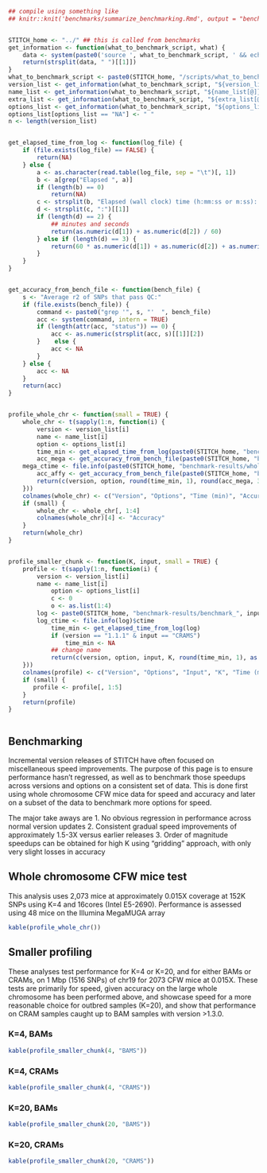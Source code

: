 ```r

## compile using something like
## knitr::knit('benchmarks/summarize_benchmarking.Rmd', output = "benchmarks/summarize_benchmarking.md"); system("rsync -av benchmarks/summarize_benchmarking.md florence:~/")


STITCH_home <- "../" ## this is called from benchmarks
get_information <- function(what_to_benchmark_script, what) {
    data <- system(paste0('source ', what_to_benchmark_script, ' && echo ', what), intern = TRUE)
    return(strsplit(data, " ")[[1]])
}
what_to_benchmark_script <- paste0(STITCH_home, "/scripts/what_to_benchmark.sh")
version_list <- get_information(what_to_benchmark_script, "${version_list[@]}")
name_list <- get_information(what_to_benchmark_script, "${name_list[@]}")
extra_list <- get_information(what_to_benchmark_script, "${extra_list[@]}")
options_list <- get_information(what_to_benchmark_script, "${options_list[@]}")
options_list[options_list == "NA"] <- " "
n <- length(version_list)


get_elapsed_time_from_log <- function(log_file) {
    if (file.exists(log_file) == FALSE) {
        return(NA)
    } else {
        a <- as.character(read.table(log_file, sep = "\t")[, 1])
        b <- a[grep("Elapsed ", a)]
        if (length(b) == 0)
            return(NA)
        c <- strsplit(b, "Elapsed (wall clock) time (h:mm:ss or m:ss): ", fixed = TRUE)[[1]][2]
        d <- strsplit(c, ":")[[1]]
        if (length(d) == 2) {
            ## minutes and seconds
            return(as.numeric(d[1]) + as.numeric(d[2]) / 60)
        } else if (length(d) == 3) {
            return(60 * as.numeric(d[1]) + as.numeric(d[2]) + as.numeric(d[3]) / 60)
        }
    }
}


get_accuracy_from_bench_file <- function(bench_file) {
    s <- "Average r2 of SNPs that pass QC:"    
    if (file.exists(bench_file)) {
        command <- paste0("grep '", s, "'  ", bench_file)
        acc <- system(command, intern = TRUE)
        if (length(attr(acc, "status")) == 0) {
            acc <- as.numeric(strsplit(acc, s)[[1]][2])
        }    else {
            acc <- NA
        } 
    } else {
        acc <- NA
    }
    return(acc)
}


profile_whole_chr <- function(small = TRUE) {
    whole_chr <- t(sapply(1:n, function(i) {
        version <- version_list[i]
        name <- name_list[i]
        option <- options_list[i]
        time_min <- get_elapsed_time_from_log(paste0(STITCH_home, "benchmark-results/whole_chr_CFW_", name, ".txt"))
        acc_mega <- get_accuracy_from_bench_file(paste0(STITCH_home, "benchmark-results/whole_chr_CFW_", name, ".megamuga.txt"))
	mega_ctime <- file.info(paste0(STITCH_home, "benchmark-results/whole_chr_CFW_", name, ".megamuga.txt"))$ctime
        acc_affy <- get_accuracy_from_bench_file(paste0(STITCH_home, "benchmark-results/whole_chr_CFW_", name, ".affy.txt"))        
        return(c(version, option, round(time_min, 1), round(acc_mega, 3), round(acc_affy, 3), as.character(mega_ctime)))
    }))
    colnames(whole_chr) <- c("Version", "Options", "Time (min)", "Accuracy (Mega)", "accuracy (Affy)", "Mega ctime")
    if (small) {
        whole_chr <- whole_chr[, 1:4]
        colnames(whole_chr)[4] <- "Accuracy"
    }
    return(whole_chr)
}


profile_smaller_chunk <- function(K, input, small = TRUE) {
    profile <- t(sapply(1:n, function(i) {
        version <- version_list[i]
    	name <- name_list[i]
            option <- options_list[i]
            c <- 0
            o <- as.list(1:4)
	    log <- paste0(STITCH_home, "benchmark-results/benchmark_", input, "_", K, "_", name, ".txt")
	    log_ctime <- file.info(log)$ctime
            time_min <- get_elapsed_time_from_log(log)
            if (version == "1.1.1" & input == "CRAMS")
                time_min <- NA
            ## change name
            return(c(version, option, input, K, round(time_min, 1), as.character(log_ctime)))
    }))
    colnames(profile) <- c("Version", "Options", "Input", "K", "Time (min)", "Log ctime")
    if (small) {
       profile <- profile[, 1:5]
    }  
    return(profile)
}



```
## Benchmarking

Incremental version releases of STITCH have often focused on miscellaneous speed improvements. The purpose of this page is to ensure performance hasn't regressed, as well as to benchmark those speedups across versions and options on a consistent set of data. This is done first using whole chromosome CFW mice data for speed and accuracy and later on a subset of the data to benchmark more options for speed.

The major take aways are
1. No obvious regression in performance across normal version updates
2. Consistent gradual speed improvements of approximately 1.5-3X versus earlier releases
3. Order of magnitude speedups can be obtained for high K using "gridding" approach, with only very slight losses in accuracy


## Whole chromosome CFW mice test

This analysis uses 2,073 mice at approximately 0.015X coverage at 152K SNPs using K=4 and 16cores (Intel E5-2690). Performance is assessed using 48 mice on the Illumina MegaMUGA array

```r
kable(profile_whole_chr())
```



## Smaller profiling

These analyses test performance for K=4 or K=20, and for either BAMs or CRAMs, on 1 Mbp (1516 SNPs) of chr19 for 2073 CFW mice at 0.015X. These tests are primarily for speed, given accuracy on the large whole chromosome has been performed above, and showcase speed for a more reasonable choice for outbred samples (K=20), and show that performance on CRAM samples caught up to BAM samples with version >1.3.0.

### K=4, BAMs
```r
kable(profile_smaller_chunk(4, "BAMS"))
```

### K=4, CRAMs
```r
kable(profile_smaller_chunk(4, "CRAMS"))
```

### K=20, BAMs
```r
kable(profile_smaller_chunk(20, "BAMS"))
```

### K=20, CRAMs
```r
kable(profile_smaller_chunk(20, "CRAMS"))
```
